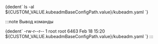 
<CodeBlock language="bash">
  {dedent`
    ls -al ${CUSTOM_VALUE.kubeadmBaseConfigPath.value}/kubeadm.yaml
  `}
</CodeBlock>

:::note Вывод команды

<CodeBlock language="bash">
  {dedent`
    -rw-r--r-- 1 root root 6463 Feb 18 15:20 ${CUSTOM_VALUE.kubeadmBaseConfigPath.value}/kubeadm.yaml
  `}
</CodeBlock>
:::
